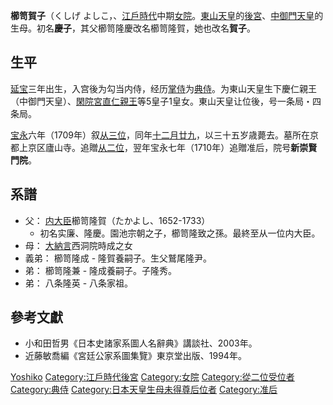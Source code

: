 '''櫛笥賀子'''（くしげ よしこ，{{bd|1675年||1710年|1月28日|Kushige Yoshiko}}、[[江戶時代|江戶時代]]中期[[女院|女院]]。[[東山天皇|東山天皇]]的[[後宮|後宮]]、[[中御門天皇|中御門天皇]]的生母。初名'''慶子'''，其父櫛笥隆慶改名櫛笥隆賀，她也改名'''賀子'''。
==生平==
[[延宝|延宝]]三年出生，入宫後为勾当内侍，经历[[掌侍|掌侍]]为[[典侍|典侍]]。为東山天皇生下慶仁親王（中御門天皇）、[[閑院宮直仁親王|閑院宮直仁親王]]等5皇子1皇女。東山天皇让位後，号一条局・四条局。

[[宝永|宝永]]六年（1709年）叙[[从三位|从三位]]，同年[[十二月廿九|十二月廿九]]，以三十五岁歳薨去。墓所在京都上京区廬山寺。追贈[[从二位|从二位]]，翌年宝永七年（1710年）追贈准后，院号'''新崇賢門院'''。
==系譜==
* 父： [[内大臣|内大臣]]櫛笥隆賀（たかよし、1652-1733）
** 初名实廉、隆慶。園池宗朝之子，櫛笥隆致之孫。最終至从一位内大臣。
* 母： [[大納言|大納言]]西洞院時成之女
* 義弟： 櫛笥隆成 - 隆賀養嗣子。生父鷲尾隆尹。
* 弟： 櫛笥隆兼 - 隆成養嗣子。子隆秀。
* 弟： 八条隆英 - 八条家祖。

==參考文獻==
*小和田哲男《日本史諸家系圖人名辭典》講談社、2003年。 
*近藤敏喬編《宮廷公家系圖集覽》東京堂出版、1994年。

 {{江戶時代皇后}}
{{Japan-bio-stub}}

{{DEFAULTSORT:Kushige Yoshiko}}
[[Category:櫛笥家|Yoshiko]]
[[Category:江戶時代後宮|Category:江戶時代後宮]]
[[Category:女院|Category:女院]]
[[Category:從二位受位者|Category:從二位受位者]]
[[Category:典侍|Category:典侍]]
[[Category:日本天皇生母未得尊后位者|Category:日本天皇生母未得尊后位者]]
[[Category:准后|Category:准后]]
